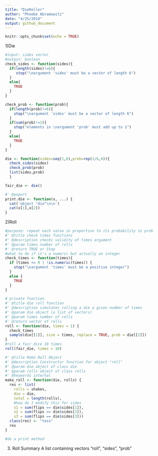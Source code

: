 ```yaml
---
title: "DieRoller"
author: "Phoebe Abramowitz"
date: "4/25/2018"
output: github_document
---
```


```r
knitr::opts_chunk$set(echo = TRUE)
```
1)Die
```r
#input: sides vector
#output: boolean
check_sides <- function(sides){
  if(length(sides)!=6){
     stop("\nargument 'sides' must be a vector of length 6")
  }
  else{
    TRUE
  }
}

check_prob <- function(prob){
  if(length(prob)!=6){
    stop("\nargument 'sides' must be a vector of length 6")
  }
  if(sum(prob)!=1){
    stop("elements in \nargument 'prob' must add up to 1")
  }
  else{
    TRUE
  }
}

die <- function(sides=seq(1,6),prob=rep(1/6,6)){
  check_sides(sides)
  check_prob(prob)
  list(sides,prob)
  }

fair_die <- die()

#' @export
print.die <- function(x, ...) {
  cat('object "die"\n\n')
  cat(x[1],x[2])
}

```
2)Roll
```r
#purpose: repeat each value in proportion to its probability in prob
#' @title check times functions
#' @description checks validity of times argument
#' @param times number of rolls
#' @return TRUE or Stop
#what to do if it's a numeric but actually an integer
check_times <- function(times){
  if (times <= 0 | !is.numeric(times)) {
    stop("\nargument 'times' must be a positive integer")
  } 
  else {
    TRUE
  }
}

# private function
#' @title die roll function 
#' @description simulates rolling a die a given number of times
#' @param die object (a list of vectors)
#' @param times number of rolls
#' @return vector of rolls
roll <- function(die, times = 1) {
  check_times
  sample(die[[1]], size = times, replace = TRUE, prob = die[[2]])
}
#roll a fair dice 10 times
roll(fair_die, times = 10)

#' @title Make Roll Object
#' @description Constructor function for object "roll"
#' @param die object of class die
#' @param rolls object of class rolls
#' @keywords internal
make_roll <- function(die, rolls) {
  res <- list(
    rolls = shakes,
    die = die,
    total = length(rolls),
    #how do I modify this for sides
    s1 = sum(flips == die$sides[1]),
    s2 = sum(flips == die$sides[2]),
    s3 = sum(flips == die$sides[3]))
  class(res) <- "toss"
  res
}

#do a print method
```
3) Roll Summary
A list containing vectors "roll", "sides", "prob"

